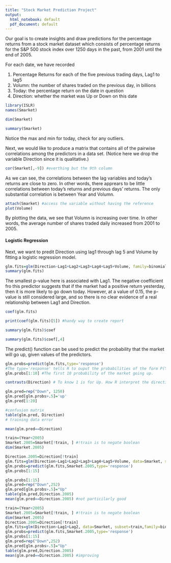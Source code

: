 ```yaml
---
title: "Stock Market Prediction Project"
output:
  html_notebook: default
  pdf_document: default
---
```


Our goal is to create insights and draw predictions for the percentage returns from a stock market dataset which consists of percentage returns for the S&P 500 stock index over 1250 days in the past, from 2001 until the end of 2005. 

For each date, we have recorded 

1. Percentage Returns for each of the five previous trading days, Lag1 to lag5
2. Volumn: the number of shares traded on the previous day, in billions
3. Today: the percentage return on the date in question
4. Direction: whether the market was Up or Down on this date

```r
library(ISLR)
names(Smarket)
```

```r
dim(Smarket)
```


```r
summary(Smarket)
```
Notice the max and min for today, check for any outliers. 

Next, we would like to produce a matrix that contains all of the pairwise correlations among the predictors in a data set. (Notice here we drop the variable Direction since it is qualitative.)
```r
cor(Smarket[,-9]) #everthing but the 9th column
```
As we can see, the correlations between the lag variables and today's returns are close to zero. In other words, there apprears to be little correlations between today's returns and previous days' returns. The only substantial correlation is between Year and Volumn. 
```r
attach(Smarket) #access the variable without having the reference
plot(Volume)
```
By plotting the data, we see that Volumn is increasing over time. In other words, the average number of shares traded daily increased from 2001 to 2005. 

#### Logistic Regression
Next, we want to predit Direction using lag1 through lag 5 and Volume by fitting a logistic regression model. 
```r
glm.fits=glm(Direction~Lag1+Lag2+Lag3+Lag4+Lag5+Volume, family=binomial, data=Smarket) #famil=binomial tells R that we want a logistics regression model
summary(glm.fits)
```
The smallest p-value here is associated with Lag1. The negative coefficient fro this predictor suggests that if the market had a positive return yesterday, then it is more likely to go down today. However, at a value of 0.15, the p-value is still considered large, and so there is no clear evidence of a real relationship between Lag1 and Direction.

```r
coef(glm.fits)
```

```r
print(coef(glm.fits)[5]) #handy way to create report
```

```r
summary(glm.fits)$coef
```

```r
summary(glm.fits)$coef[,4]
```

The predict() function can be used to predict the probability that the market will go up, given values of the predictors. 
```r
glm.probs=predict(glm.fits,type='response')
#The type='response' tells R to ouput the probabilities of the form P(Y=1|X) instead of logit.
glm.probs[1:10] #The first 10 probability of the market going up. 
```

```r
contrasts(Direction) # To know 1 is for Up. How R interpret the direction up or down. 
```

```r
glm.pred=rep("Down", 1250)
glm.pred[glm.probs>.5]='up'
glm.pred[1:20]
```
```r
#confusion matrix
table(glm.pred, Direction)
# training data error 
```

```r
mean(glm.pred==Direction)
```
```r
train=(Year<2005)
Smarket.2005=Smarket[!train, ] #!train is to negate boolean 
dim(Smarket.2005)
```

```r
Direction.2005=Direction[!train]
glm.fits=glm(Direction~Lag1+Lag2+Lag3+Lag4+Lag5+Volume, data=Smarket, subset=train,family=binomial)
glm.probs=predict(glm.fits,Smarket.2005,type='response')
glm.probs[1:15]
```
```r
glm.probs[1:15]
glm.pred=rep("Down",252)
glm.pred[glm.probs>.5]="Up"
table(glm.pred,Direction.2005)
mean(glm.pred==Direction.2005) #not particilarly good
```
```r
train=(Year<2005)
Smarket.2005=Smarket[!train, ] #!train is to negate boolean 
dim(Smarket.2005)
Direction.2005=Direction[!train]
glm.fits=glm(Direction~Lag1+Lag2, data=Smarket, subset=train,family=binomial)
glm.probs=predict(glm.fits,Smarket.2005,type='response')
glm.probs[1:15]
glm.pred=rep("Down",252)
glm.pred[glm.probs>.5]="Up"
table(glm.pred,Direction.2005)
mean(glm.pred==Direction.2005) #improving 
```


